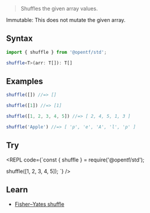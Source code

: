
> Shuffles the given array values.

<Callout emoji="✅" type="info">
Immutable: This does not mutate the given array.
</Callout>

## Syntax

```ts
import { shuffle } from '@opentf/std';

shuffle<T>(arr: T[]): T[]
```

## Examples

```ts
shuffle([]) //=> []

shuffle([1]) //=> [1]

shuffle([1, 2, 3, 4, 5]) //=> [ 2, 4, 5, 1, 3 ]

shuffle('Apple') //=> [ 'p', 'e', 'A', 'l', 'p' ]
```

## Try

<REPL code={`const { shuffle } = require('@opentf/std');

shuffle([1, 2, 3, 4, 5]);
`} />

## Learn

- [Fisher–Yates shuffle](https://en.wikipedia.org/wiki/Fisher%E2%80%93Yates_shuffle)